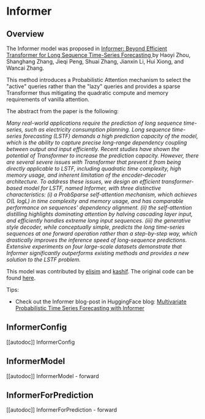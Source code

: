 <!--Copyright 2023 The HuggingFace Team. All rights reserved.

Licensed under the Apache License, Version 2.0 (the "License"); you may not use this file except in compliance with
the License. You may obtain a copy of the License at

http://www.apache.org/licenses/LICENSE-2.0

Unless required by applicable law or agreed to in writing, software distributed under the License is distributed on
an "AS IS" BASIS, WITHOUT WARRANTIES OR CONDITIONS OF ANY KIND, either express or implied. See the License for the
specific language governing permissions and limitations under the License.
-->

# Informer

## Overview

The Informer model was proposed in [Informer: Beyond Efficient Transformer for Long Sequence Time-Series Forecasting ](https://arxiv.org/abs/2012.07436) by Haoyi Zhou, Shanghang Zhang, Jieqi Peng, Shuai Zhang, Jianxin Li, Hui Xiong, and Wancai Zhang.

This method introduces a Probabilistic Attention mechanism to select the "active" queries rather than the "lazy" queries and provides a sparse Transformer thus mitigating the quadratic compute and memory requirements of vanilla attention.

The abstract from the paper is the following:

*Many real-world applications require the prediction of long sequence time-series, such as electricity consumption planning. Long sequence time-series forecasting (LSTF) demands a high prediction capacity of the model, which is the ability to capture precise long-range dependency coupling between output and input efficiently. Recent studies have shown the potential of Transformer to increase the prediction capacity. However, there are several severe issues with Transformer that prevent it from being directly applicable to LSTF, including quadratic time complexity, high memory usage, and inherent limitation of the encoder-decoder architecture. To address these issues, we design an efficient transformer-based model for LSTF, named Informer, with three distinctive characteristics: (i) a ProbSparse self-attention mechanism, which achieves O(L logL) in time complexity and memory usage, and has comparable performance on sequences' dependency alignment. (ii) the self-attention distilling highlights dominating attention by halving cascading layer input, and efficiently handles extreme long input sequences. (iii) the generative style decoder, while conceptually simple, predicts the long time-series sequences at one forward operation rather than a step-by-step way, which drastically improves the inference speed of long-sequence predictions. Extensive experiments on four large-scale datasets demonstrate that Informer significantly outperforms existing methods and provides a new solution to the LSTF problem.*

This model was contributed by [elisim](https://huggingface.co/elisim) and [kashif](https://huggingface.co/kashif).
The original code can be found [here](https://github.com/zhouhaoyi/Informer2020).

Tips:
- Check out the Informer blog-post in HuggingFace blog: [Multivariate Probabilistic Time Series Forecasting with Informer](https://huggingface.co/blog/informer)


## InformerConfig

[[autodoc]] InformerConfig


## InformerModel

[[autodoc]] InformerModel
    - forward


## InformerForPrediction

[[autodoc]] InformerForPrediction
    - forward